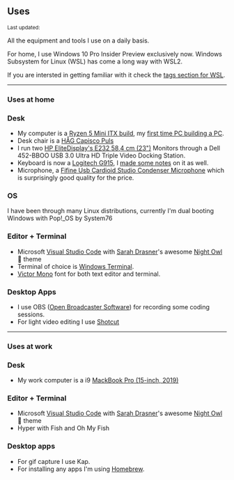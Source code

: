
## Uses

<Small>
  Last updated: <DateUpdated date={`2021-02-04`} small={`true`} />
</Small>

All the equipment and tools I use on a daily basis.

For home, I use Windows 10 Pro Insider Preview exclusively now.
Windows Subsystem for Linux (WSL) has come a long way with WSL2.

If you are intersted in getting familiar with it check the [tags
section for WSL].

---

### Uses at home

### Desk

- My computer is a [Ryzen 5 Mini ITX build], my [first time PC
  building a PC].
- Desk chair is a [HÅG Capisco Puls]
- I run two [HP EliteDisplay's E232 58,4 cm (23")] Monitors through a
  Dell 452-BBOO USB 3.0 Ultra HD Triple Video Docking Station.
- Keyboard is now a [Logitech G915], I [made some notes] on it as
  well.
- Microphone, a [Fifine Usb Cardioid Studio Condenser Microphone]
  which is surprisingly good quality for the price.

### OS

I have been through many Linux distributions, currently I'm dual
booting Windows with Pop!\_OS by System76

### Editor + Terminal

- Microsoft [Visual Studio Code] with [Sarah Drasner]'s awesome [Night
  Owl] 🦉 theme
- Terminal of choice is [Windows Terminal].
- [Victor Mono] font for both text editor and terminal.

### Desktop Apps

- I use OBS ([Open Broadcaster Software]) for recording some coding
  sessions.
- For light video editing I use [Shotcut]

---

### Uses at work

### Desk

- My work computer is a i9 [MackBook Pro (15-inch, 2019)]

### Editor + Terminal

- Microsoft [Visual Studio Code] with [Sarah Drasner]'s awesome [Night
  Owl] 🦉 theme
- Hyper with Fish and Oh My Fish

### Desktop apps

- For gif capture I use Kap.
- For installing any apps I'm using [Homebrew].

[mackbook pro (15-inch, 2019)]: https://amzn.to/30ZX76C
[hp elitedisplay's e232 58,4 cm (23")]: https://amzn.to/2ZKVMUP
[håg capisco puls]: https://amzn.to/2ZKWKQa
[open broadcaster software]: https://obsproject.com/
[victor mono]: https://rubjo.github.io/victor-mono/
[sarah drasner]: https://github.com/sdras/
[night owl]: https://github.com/sdras/night-owl-vscode-theme
[fifine usb cardioid studio condenser microphone]:
  https://amzn.to/2N1uDWK
[this guide]: https://ss10.me/wsl-2019
[logitech g915]:
  https://www.logitechg.com/en-gb/products/gaming-keyboards/g915-tkl-wireless.html
[visual studio code]: https://code.visualstudio.com/
[windows terminal]:
  https://www.microsoft.com/en-gb/p/windows-terminal/9n0dx20hk701
[ubuntu for web development]:
  https://www.youtube.com/watch?v=eSAsdQuQ-1o
[shotcut]: https://shotcut.org/
[homebrew]: https://cheatsheets.xyz/homebrew/
[ryzen 5 mini itx build]: https://uk.pcpartpicker.com/list/pHkrCL
[first time pc building a pc]:
  https://scottspence.com/2020/05/30/first-time-pc-build/
[made some notes]: https://scottspence.com/2021/02/01/logitech-g915/
[tags section for wsl]: https://scottspence.com/tags/wsl/
